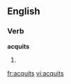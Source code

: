 ==English==

===Verb===
'''acquits'''

# {{third-person singular of|acquit}}

{{anagrams:en/aciqstu}}
[[fr:acquits]]
[[vi:acquits]]